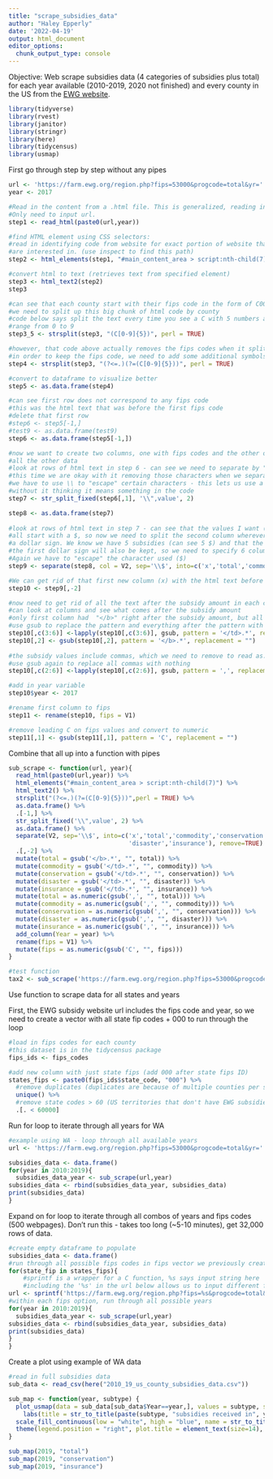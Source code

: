 ```yaml
---
title: "scrape_subsidies_data"
author: "Haley Epperly"
date: '2022-04-19'
output: html_document
editor_options: 
  chunk_output_type: console
---
```


Objective: Web scrape subsidies data (4 categories of subsidies plus total) for each year
available (2010-2019, 2020 not finished) and every county in the US from 
the [EWG website](https://farm.ewg.org/index.php).

```r
library(tidyverse)
library(rvest)
library(janitor)
library(stringr)
library(here)
library(tidycensus)
library(usmap)
```


First go through step by step without any pipes
```r
url <- 'https://farm.ewg.org/region.php?fips=53000&progcode=total&yr='
year <- 2017

#Read in the content from a .html file. This is generalized, reading in all body text. 
#Only need to input url.
step1 <- read_html(paste0(url,year))

#find HTML element using CSS selectors:
#read in identifying code from website for exact portion of website that you
#are interested in. (use inspect to find this path)
step2 <- html_elements(step1, "#main_content_area > script:nth-child(7)")

#convert html to text (retrieves text from specified element)
step3 <- html_text2(step2)
step3

#can see that each county start with their fips code in the form of C00000
#we need to split up this big chunk of html code by county
#code below says split the text every time you see a C with 5 numbers after it that
#range from 0 to 9
step3_5 <- strsplit(step3, "(C[0-9]{5})", perl = TRUE)

#however, that code above actually removes the fips codes when it splits by them
#in order to keep the fips code, we need to add some additional symbols
step4 <- strsplit(step3, "(?<=.)(?=(C[0-9]{5}))", perl = TRUE)

#convert to dataframe to visualize better
step5 <- as.data.frame(step4)

#can see first row does not correspond to any fips code
#this was the html text that was before the first fips code
#delete that first row
#step6 <- step5[-1,]
#test9 <- as.data.frame(test9)
step6 <- as.data.frame(step5[-1,])

#now we want to create two columns, one with fips codes and the other one with 
#all the other data
#look at rows of html text in step 6 - can see we need to separate by ",value
#this time we are okay with it removing those characters when we separate by them
#we have to use \\ to "escape" certain characters - this lets us use a " in code
#without it thinking it means something in the code
step7 <- str_split_fixed(step6[,1], '\\",value', 2)

step8 <- as.data.frame(step7)
  
#look at rows of html text in step 7 - can see that the values I want (subsidies)
#all start with a $, so now we need to split the second column wherever it encounters
#a dollar sign. We know we have 5 subsidies (can see 5 $) and that the text before
#the first dollar sign will also be kept, so we need to specify 6 columns.
#Again we have to "escape" the character used ($)
step9 <- separate(step8, col = V2, sep='\\$', into=c('x','total','commodity','conservation', 'disaster','insurance'), remove=TRUE) 

#We can get rid of that first new column (x) with the html text before the first subsidy
step10 <- step9[,-2]

#now need to get rid of all the text after the subsidy amount in each column
#can look at columns and see what comes after the subsidy amount
#only first column had  "</b>" right after the subsidy amount, but all other columns had </td>.
#use gsub to replace the pattern and everything after the pattern with nothing 
step10[,c(3:6)] <-lapply(step10[,c(3:6)], gsub, pattern = '</td>.*', replacement = "")
step10[,2] <- gsub(step10[,2], pattern = '</b>.*', replacement = "")
  
#the subsidy values include commas, which we need to remove to read as.numeric
#use gsub again to replace all commas with nothing
step10[,c(2:6)] <-lapply(step10[,c(2:6)], gsub, pattern = ',', replacement = "")

#add in year variable
step10$year <- 2017

#rename first column to fips
step11 <- rename(step10, fips = V1)

#remove leading C on fips values and convert to numeric
step11[,1] <- gsub(step11[,1], pattern = 'C', replacement = "")
```


Combine that all up into a function with pipes
```r
sub_scrape <- function(url, year){ 
  read_html(paste0(url,year)) %>% 
  html_elements("#main_content_area > script:nth-child(7)") %>% 
  html_text2() %>% 
  strsplit("(?<=.)(?=(C[0-9]{5}))",perl = TRUE) %>% 
  as.data.frame() %>% 
  .[-1,] %>% 
  str_split_fixed('\\",value', 2) %>% 
  as.data.frame() %>% 
  separate(V2, sep='\\$', into=c('x','total','commodity','conservation',
                                 'disaster','insurance'), remove=TRUE) %>% 
  .[,-2] %>% 
  mutate(total = gsub('</b>.*', "", total)) %>% 
  mutate(commodity = gsub('</td>.*', "", commodity)) %>% 
  mutate(conservation = gsub('</td>.*', "", conservation)) %>%  
  mutate(disaster = gsub('</td>.*', "", disaster)) %>% 
  mutate(insurance = gsub('</td>.*', "", insurance)) %>% 
  mutate(total = as.numeric(gsub(',', "", total))) %>% 
  mutate(commodity = as.numeric(gsub(',', "", commodity))) %>% 
  mutate(conservation = as.numeric(gsub(',', "", conservation))) %>%  
  mutate(disaster = as.numeric(gsub(',', "", disaster))) %>% 
  mutate(insurance = as.numeric(gsub(',', "", insurance))) %>% 
  add_column(Year = year) %>% 
  rename(fips = V1) %>% 
  mutate(fips = as.numeric(gsub('C', "", fips)))
}

#test function
tax2 <- sub_scrape('https://farm.ewg.org/region.php?fips=53000&progcode=total&yr=', 2017)
```


Use function to scrape data for all states and years

First, the EWG subsidy website url includes the fips code and year, so we
need to create a vector with all state fip codes + 000 to run through the loop
```r
#load in fips codes for each county
#this dataset is in the tidycensus package
fips_ids <- fips_codes

#add new column with just state fips (add 000 after state fips ID)
states_fips <- paste0(fips_ids$state_code, "000") %>% 
  #remove duplicates (duplicates are because of multiple counties per state)
  unique() %>% 
  #remove state codes > 60 (US territories that don't have EWG subsidies data)
  .[. < 60000]
```


Run for loop to iterate through all years for WA
```r
#example using WA - loop through all available years
url <- 'https://farm.ewg.org/region.php?fips=53000&progcode=total&yr='

subsidies_data <- data.frame()
for(year in 2010:2019){ 
  subsidies_data_year <- sub_scrape(url,year)
subsidies_data <- rbind(subsidies_data_year, subsidies_data)
print(subsidies_data)
}
```


Expand on for loop to iterate through all combos of years and fips codes (500 webpages).
Don't run this - takes too long (~5-10 minutes), get 32,000 rows of data.
```r
#create empty dataframe to populate
subsidies_data <- data.frame()
#run through all possible fips codes in fips vector we previously created
for(state_fip in states_fips){
    #sprintf is a wrapper for a C function, %s says input string here
    #including the '%s' in the url below allows us to input different fips codes
url <- sprintf('https://farm.ewg.org/region.php?fips=%s&progcode=total&yr=', state_fip)
#within each fips option, run through all possible years
for(year in 2010:2019){ 
  subsidies_data_year <- sub_scrape(url,year)
subsidies_data <- rbind(subsidies_data_year, subsidies_data)
print(subsidies_data)
}
}
```


Create a plot using example of WA data
```r
#read in full subsidies data
sub_data <- read_csv(here("2010_19_us_county_subsidies_data.csv"))

sub_map <- function(year, subtype) {
  plot_usmap(data = sub_data[sub_data$Year==year,], values = subtype, size = .1)  + 
    labs(title = str_to_title(paste(subtype, "subsidies received in", year))) +
  scale_fill_continuous(low = "white", high = "blue", name = str_to_title(paste(subtype, "subsidies")), label = scales::comma)  +
  theme(legend.position = "right", plot.title = element_text(size=14), legend.title = element_text(size=12))
}

sub_map(2019, "total")
sub_map(2019, "conservation")
sub_map(2019, "insurance")
```

